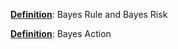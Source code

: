 \providecommand{\Pageref}[1]{\hfill p.\pageref{#1}}
 [**Definition**](#bayes-rule-and-bayes-risk): Bayes Rule and Bayes Risk\Pageref{bayes-rule-and-bayes-risk}

 [**Definition**](#bayes-action): Bayes Action\Pageref{bayes-action}
